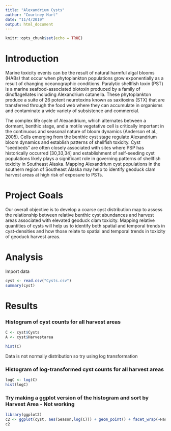 ```yaml
---
title: "Alexandrium Cysts"
author: "Courtney Hart"
date: "11/4/2019"
output: html_document
---
```


```r
knitr::opts_chunk$set(echo = TRUE)
```

# Introduction

Marine toxicity events can be the result of natural harmful algal blooms (HABs) that occur when phytoplankton populations grow exponentially as a result of changing oceanographic conditions. Paralytic shellfish toxin (PST) is a marine seafood-associated biotoxin produced by a family of dinoflagellates including Alexandrium catanella. These phytoplankton produce a suite of 26 potent neurotoxins known as saxitoxins (STX) that are transferred through the food web where they can accumulate in organisms and contaminate a wide variety of subsistence and commercial.

The complex life cycle of Alexandrium, which alternates between a dormant, benthic stage, and a motile vegetative cell is critically important in the continuous and seasonal nature of bloom dynamics (Anderson et al., 2005). Cells emerging from the benthic cyst stage regulate Alexandrium bloom dynamics and establish patterns of shellfish toxicity. Cyst “seedbeds” are often closely associated with sites where PSP has historically occurred [30,33,34] and establishment of self-seeding cyst populations likely plays a significant role in governing patterns of shellfish toxicity in Southeast Alaska. Mapping Alexandrium cyst populations in the southern region of Southeast Alaska may help to identify geoduck clam harvest areas at high risk of exposure to PSTs.

# Project Goals
Our overall objective is to develop a coarse cyst distribution map to assess the relationship between relative benthic cyst abundances and harvest areas associated with elevated geoduck clam toxicity. Mapping relative quantities of cysts will help us to identify both spatial and temporal trends in cyst-densities and how those relate to spatial and temporal trends in toxicity of geoduck harvest areas. 

# Analysis

Import data
```r
cyst <- read.csv("Cysts.csv")
summary(cyst)
```

# Results

### Histogram of cyst counts for all harvest areas

```r
C <- cyst$Cysts
A <- cyst$Harvestarea

hist(C)
```

Data is not normally distribution so try using log transformation

### Histogram of log-transformed cyst counts for all harvest areas
```r
logC <- log(C)
hist(logC)
```

### Try making a ggplot version of the histogram and sort by Harvest Area - Not working
```r
library(ggplot2)
c2 <- ggplot(cyst, aes(Season,log(C))) + geom_point() + facet_wrap(~Harvestarea)
c2
```



